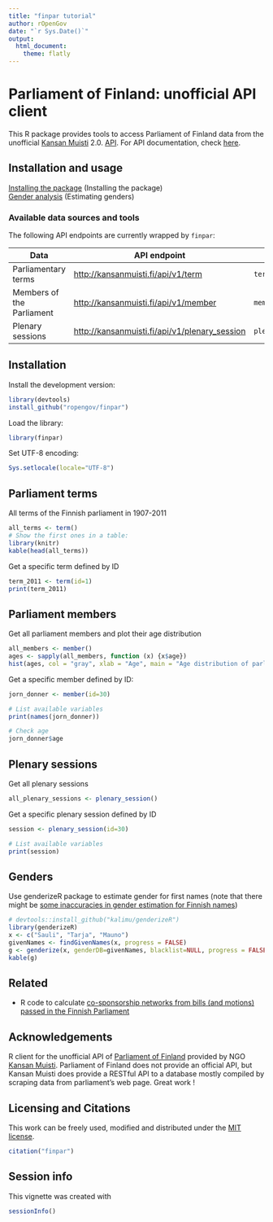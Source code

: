 ```yaml
---
title: "finpar tutorial"
author: rOpenGov
date: "`r Sys.Date()`"
output:
  html_document:
    theme: flatly
---
```

<!--
%\VignetteEngine{knitr::rmarkdown}
%\VignetteIndexEntry{finpar Markdown Vignette}
%\usepackage[utf8]{inputenc}
-->


Parliament of Finland: unofficial API client
===========

This R package provides tools to access Parliament of Finland data
from the unofficial [Kansan Muisti](http://kansanmuisti.fi)
2.0. [API](http://kansanmuisti.fi/api/v1/). For API documentation,
check [here](http://dev.kansanmuisti.fi/static/api_v1_doc/index.html).


## Installation and usage

[Installing the package](#installation) (Installing the package)  
[Gender analysis](#genders) (Estimating genders)  

### Available data sources and tools

The following API endpoints are currently wrapped by `finpar`:

| Data                | API endpoint                       | Function                           |
|---------------------|------------------------------------|------------------------------------|
| Parliamentary terms | [http://kansanmuisti.fi/api/v1/term](http://kansanmuisti.fi/static/api_v1_doc/index.html#api-Term) | `term()` |
| Members of the Parliament | [http://kansanmuisti.fi/api/v1/member](http://kansanmuisti.fi/static/api_v1_doc/index.html#api-Member) | `member()` |
| Plenary sessions | [http://kansanmuisti.fi/api/v1/plenary_session](http://kansanmuisti.fi/static/api_v1_doc/index.html#api-Plenary_Session) | `plenary_session()` |


## <a name="installation"></a>Installation

Install the development version:

```r
library(devtools)
install_github("ropengov/finpar")
```

Load the library:

```r
library(finpar)
```

Set UTF-8 encoding:

```r
Sys.setlocale(locale="UTF-8") 
```

## <a name="terms"></a>Parliament terms

All terms of the Finnish parliament in 1907-2011

```r
all_terms <- term()
# Show the first ones in a table:
library(knitr)
kable(head(all_terms))
```

Get a specific term defined by ID  

```r
term_2011 <- term(id=1)  
print(term_2011)
```



## <a name="members"></a>Parliament members

Get all parliament members and plot their age distribution

```r
all_members <- member()
ages <- sapply(all_members, function (x) {x$age})
hist(ages, col = "gray", xlab = "Age", main = "Age distribution of parliament members", las = 1)
```

Get a specific member defined by ID:

```r
jorn_donner <- member(id=30)  

# List available variables
print(names(jorn_donner))

# Check age
jorn_donner$age
```


## <a name="members"></a>Plenary sessions

Get all plenary sessions 

```r
all_plenary_sessions <- plenary_session()
```
  
Get a specific plenary session defined by ID

```r
session <- plenary_session(id=30)  

# List available variables
print(session)
```



## <a name="gender"></a>Genders

Use genderizeR package to estimate gender for first names (note that there might be [some inaccuracies in gender estimation for Finnish names](https://github.com/rOpenGov/finpar/issues/2))

```r
# devtools::install_github("kalimu/genderizeR")
library(genderizeR)
x <- c("Sauli", "Tarja", "Mauno")
givenNames <- findGivenNames(x, progress = FALSE)
g <- genderize(x, genderDB=givenNames, blacklist=NULL, progress = FALSE)
kable(g)
```

## Related 

 * R code to calculate [co-sponsorship networks from bills (and motions) passed in the Finnish Parliament](https://github.com/briatte/eduskunta/)


## Acknowledgements

R client for the unofficial API of [Parliament of Finland](http://web.eduskunta.fi/Resource.phx/parliament/index.htx) provided by NGO [Kansan Muisti](http://www.kansanmuisti.fi/about/background/). Parliament of Finland does not provide an official API, but Kansan Muisti does provide a RESTful API to a database mostly compiled by scraping data from parliament's web page. Great work !


## Licensing and Citations

This work can be freely used, modified and distributed under the 
[MIT license](http://en.wikipedia.org/wiki/MIT_License).

```r
citation("finpar")
```

## Session info

This vignette was created with

```r
sessionInfo()
```




